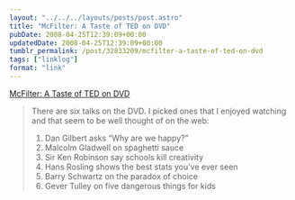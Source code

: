 ```yaml
---
layout: "../../../layouts/posts/post.astro"
title: "McFilter: A Taste of TED on DVD"
pubDate: 2008-04-25T12:39:09+00:00
updatedDate: 2008-04-25T12:39:09+00:00
tumblr_permalink: /post/32833209/mcfilter-a-taste-of-ted-on-dvd
tags: ["linklog"]
format: "link"
---
```


[McFilter: A Taste of TED on DVD][1]

> There are six talks on the DVD. I picked ones that I enjoyed watching and that seem to be well thought of on the web:
>
> 1.  Dan Gilbert asks “Why are we happy?”
> 2.  Malcolm Gladwell on spaghetti sauce
> 3.  Sir Ken Robinson say schools kill creativity
> 4.  Hans Rosling shows the best stats you’ve ever seen
> 5.  Barry Schwartz on the paradox of choice
> 6.  Gever Tulley on five dangerous things for kids

[1]: http://www.mcqn.net/mcfilter/archives/computers/a_taste_of_ted_on_dvd.html
